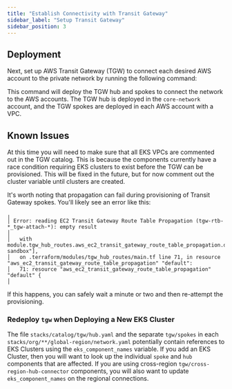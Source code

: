 ```yaml
---
title: "Establish Connectivity with Transit Gateway"
sidebar_label: "Setup Transit Gateway"
sidebar_position: 3
---
```


## Deployment

Next, set up AWS Transit Gateway (TGW) to connect each desired AWS account to the private network by running the following command:

<AtmosWorkflow workflow="deploy/tgw" fileName="quickstart/foundation/network" />

This command will deploy the TGW hub and spokes to connect the network to the AWS accounts. The TGW hub is deployed in the `core-network` account, and the TGW spokes are deployed in each AWS account with a VPC.

## Known Issues

<Note>
  At this time you will need to make sure that all EKS VPCs are commented out in the TGW catalog. This is because the components currently have a race condition requiring EKS clusters to exist before the TGW can be provisioned. This will be fixed in the future, but for now comment out the cluster variable until clusters are created.
</Note>

It's worth noting that propagation can fail during provisioning of Transit Gateway spokes. You'll likely see an error
like this:

```console
╷
│ Error: reading EC2 Transit Gateway Route Table Propagation (tgw-rtb-*_tgw-attach-*): empty result
│
│   with module.tgw_hub_routes.aws_ec2_transit_gateway_route_table_propagation.default["plat-sandbox"],
│   on .terraform/modules/tgw_hub_routes/main.tf line 71, in resource "aws_ec2_transit_gateway_route_table_propagation" "default":
│   71: resource "aws_ec2_transit_gateway_route_table_propagation" "default" {
│
```

If this happens, you can safely wait a minute or two and then re-attempt the provisioning.

### Redeploy `tgw` when Deploying a New EKS Cluster

The file `stacks/catalog/tgw/hub.yaml` and the separate `tgw/spokes` in each `stacks/org/**/global-region/network.yaml` potentially contain references to EKS Clusters using the `eks_component_names` variable. If you add an EKS Cluster, then you will want to look up the individual `spoke` and `hub` components that are affected. If you are using cross-region `tgw/cross-region-hub-connector` components, you will also want to update `eks_component_names` on the regional connections.

<AtmosWorkflow workflow="deploy/tgw" fileName="quickstart/foundation/network" />
